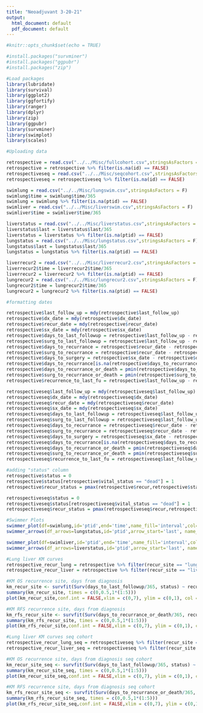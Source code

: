 ```yaml
---
title: "Neoadjuvant 3-20-21"
output:
  html_document: default
  pdf_document: default
---
```


```r
#knitr::opts_chunk$set(echo = TRUE)

#install.packages("survminer")
#install.packages("ggpubr")
#install.packages("zip")

#Load packages
library(lubridate)
library(survival)
library(ggplot2)
library(ggfortify)
library(ranger)
library(dplyr)
library(zip)
library(ggpubr)
library(survminer)
library(swimplot)
library(scales)

#Uploading data

retrospective = read.csv("../../Misc/fullcohort.csv",stringsAsFactors = F)
retrospective = retrospective %>% filter(is.na(id) == FALSE)
retrospectiveseq = read.csv("../../Misc/seqcohort.csv",stringsAsFactors = F)
retrospectiveseq = retrospectiveseq %>% filter(is.na(id) == FALSE)

swimlung = read.csv("../../Misc/lungswim.csv",stringsAsFactors = F)
swimlung$time = swimlung$time/365
swimlung = swimlung %>% filter(is.na(ptid) == FALSE)
swimliver = read.csv("../../Misc/liverswim.csv",stringsAsFactors = F)
swimliver$time = swimliver$time/365

liverstatus = read.csv("../../Misc/liverstatus.csv",stringsAsFactors = F)
liverstatus$last = liverstatus$last/365
liverstatus = liverstatus %>% filter(is.na(ptid) == FALSE)
lungstatus = read.csv("../../Misc/lungstatus.csv",stringsAsFactors = F)
lungstatus$last = lungstatus$last/365
lungstatus = lungstatus %>% filter(is.na(ptid) == FALSE)

liverrecur2 = read.csv("../../Misc/liverrecur2.csv",stringsAsFactors = F)
liverrecur2$time = liverrecur2$time/365
liverrecur2 = liverrecur2 %>% filter(is.na(ptid) == FALSE)
lungrecur2 = read.csv("../../Misc/lungrecur2.csv",stringsAsFactors = F)
lungrecur2$time = lungrecur2$time/365
lungrecur2 = lungrecur2 %>% filter(is.na(ptid) == FALSE)

#formatting dates

retrospective$last_follow_up = mdy(retrospective$last_follow_up)
retrospective$dx_date = mdy(retrospective$dx_date)
retrospective$recur_date = mdy(retrospective$recur_date)
retrospective$sx_date = mdy(retrospective$sx_date)
retrospective$days_to_last_followup = retrospective$last_follow_up - retrospective$dx_date
retrospective$surg_to_last_followup = retrospective$last_follow_up - retrospective$sx_date
retrospective$days_to_recurrance = retrospective$recur_date - retrospective$dx_date
retrospective$surg_to_recurrance = retrospective$recur_date - retrospective$sx_date
retrospective$days_to_surgery = retrospective$sx_date - retrospective$dx_date
retrospective$days_to_recurrance[is.na(retrospective$days_to_recurrance)] <- 100000
retrospective$days_to_recurrance_or_death = pmin(retrospective$days_to_recurrance,retrospective$days_to_last_followup)
retrospective$surg_to_recurrance_or_death = pmin(retrospective$surg_to_recurrance,retrospective$surg_to_last_followup)
retrospective$recurrence_to_last_fu = retrospective$last_follow_up - retrospective$recur_date

retrospectiveseq$last_follow_up = mdy(retrospectiveseq$last_follow_up)
retrospectiveseq$dx_date = mdy(retrospectiveseq$dx_date)
retrospectiveseq$recur_date = mdy(retrospectiveseq$recur_date)
retrospectiveseq$sx_date = mdy(retrospectiveseq$sx_date)
retrospectiveseq$days_to_last_followup = retrospectiveseq$last_follow_up - retrospectiveseq$dx_date
retrospectiveseq$surg_to_last_followup = retrospectiveseq$last_follow_up - retrospectiveseq$sx_date
retrospectiveseq$days_to_recurrance = retrospectiveseq$recur_date - retrospectiveseq$dx_date
retrospectiveseq$surg_to_recurrance = retrospectiveseq$recur_date - retrospectiveseq$sx_date
retrospectiveseq$days_to_surgery = retrospectiveseq$sx_date - retrospectiveseq$dx_date
retrospectiveseq$days_to_recurrance[is.na(retrospectiveseq$days_to_recurrance)] <- 100000
retrospectiveseq$days_to_recurrance_or_death = pmin(retrospectiveseq$days_to_recurrance,retrospectiveseq$days_to_last_followup)
retrospectiveseq$surg_to_recurrance_or_death = pmin(retrospectiveseq$surg_to_recurrance,retrospectiveseq$surg_to_last_followup)
retrospectiveseq$recurrence_to_last_fu = retrospectiveseq$last_follow_up - retrospectiveseq$recur_date

#adding "status" column
retrospective$status = 0
retrospective$status[retrospective$vital_status == "dead"] = 1
retrospective$recur_status = pmax(retrospective$recur,retrospective$status)

retrospectiveseq$status = 0
retrospectiveseq$status[retrospectiveseq$vital_status == "dead"] = 1
retrospectiveseq$recur_status = pmax(retrospectiveseq$recur,retrospectiveseq$status)

#Swimmer Plots
swimmer_plot(df=swimlung,id='ptid',end='time',name_fill='interval',col="black",alpha=0.75,width=.8) + swimmer_points(df_points=lungrecur2,id='ptid',time='time', name_shape ='further_recur',size=2.5,fill='white',col='black') + scale_y_continuous(name = "Years", breaks = c(0,1,2,3,4,5,6,7,8,9,10)) +
swimmer_arrows(df_arrows=lungstatus,id='ptid',arrow_start='last', name_col='vital_status',type = "open",cex=1)

swimmer_plot(df=swimliver,id='ptid',end='time',name_fill='interval',col="black",alpha=0.75,width=.8) + swimmer_points(df_points=liverrecur2,id='ptid', time='time',name_shape ='further_recur',size=2.5,fill='white',col='black') + scale_y_continuous(name = "Years", breaks = c(0,1,2,3,4,5,6,7,8,9,10)) +
swimmer_arrows(df_arrows=liverstatus,id='ptid',arrow_start='last', name_col='vital_status',type = "open",cex=1)

#Lung liver KM curves
retrospective_recur_lung = retrospective %>% filter(recur_site == "lung")
retrospective_recur_liver = retrospective %>% filter(recur_site == "liver")

#KM OS recurrence site, days from diagnosis
km_recur_site <- survfit(Surv(days_to_last_followup/365, status) ~ recur_site, data=rbind(retrospective_recur_lung,retrospective_recur_liver))
summary(km_recur_site, times = c(0,0.5,1*(1:5)))
plot(km_recur_site,conf.int = FALSE,xlim = c(0,7), ylim = c(0,1), col = c("red","blue","green","purple"),ylab = "% survival",xlab = "years",mark.time = TRUE, cex = 0.5,yscale = 100,xaxs = "S")

#KM RFS recurrence site, days from diagnosis
km_rfs_recur_site <- survfit(Surv(days_to_recurrance_or_death/365, recur_status) ~ recur_site, data=rbind(retrospective_recur_lung,retrospective_recur_liver))
summary(km_rfs_recur_site, times = c(0,0.5,1*(1:5)))
plot(km_rfs_recur_site,conf.int = FALSE,xlim = c(0,7), ylim = c(0,1), col = c("red","blue","green","purple"),ylab = "% survival",xlab = "years",mark.time = TRUE, cex = 0.5,yscale = 100,xaxs = "S")

#Lung liver KM curves seq cohort
retrospective_recur_lung_seq = retrospectiveseq %>% filter(recur_site == "lung")
retrospective_recur_liver_seq = retrospectiveseq %>% filter(recur_site == "liver")

#KM OS recurrence site, days from diagnosis seq cohort
km_recur_site_seq <- survfit(Surv(days_to_last_followup/365, status) ~ recur_site, data=rbind(retrospective_recur_lung_seq,retrospective_recur_liver_seq))
summary(km_recur_site_seq, times = c(0,0.5,1*(1:5)))
plot(km_recur_site_seq,conf.int = FALSE,xlim = c(0,7), ylim = c(0,1), col = c("red","blue","green","purple"),ylab = "% survival",xlab = "years",mark.time = TRUE, cex = 0.5,yscale = 100,xaxs = "S")

#KM RFS recurrence site, days from diagnosis seq cohort
km_rfs_recur_site_seq <- survfit(Surv(days_to_recurrance_or_death/365, recur_status) ~ recur_site, data=rbind(retrospective_recur_lung_seq,retrospective_recur_liver_seq))
summary(km_rfs_recur_site_seq, times = c(0,0.5,1*(1:5)))
plot(km_rfs_recur_site_seq,conf.int = FALSE,xlim = c(0,7), ylim = c(0,1), col = c("red","blue","green","purple"),ylab = "% survival",xlab = "years",mark.time = TRUE, cex = 0.5,yscale = 100,xaxs = "S")

```
